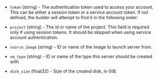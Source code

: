 <!-- Code generated from the comments of the Config struct in builder/hyperone/config.go; DO NOT EDIT MANUALLY -->

- `token` (string) - The authentication token used to access your account.
  This can be either a session token or a service account token.
  If not defined, the builder will attempt to find it in the following order:

- `project` (string) - The id or name of the project. This field is required
  only if using session tokens. It should be skipped when using service
  account authentication.

- `source_image` (string) - ID or name of the image to launch server from.

- `vm_type` (string) - ID or name of the type this server should be created with.

- `disk_size` (float32) - Size of the created disk, in GiB.

<!-- End of code generated from the comments of the Config struct in builder/hyperone/config.go; -->
